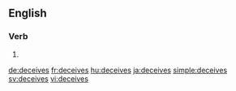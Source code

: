 ==English==

===Verb===
{{head|en}}

# {{en-third-person singular of|deceive}}

[[de:deceives]]
[[fr:deceives]]
[[hu:deceives]]
[[ja:deceives]]
[[simple:deceives]]
[[sv:deceives]]
[[vi:deceives]]